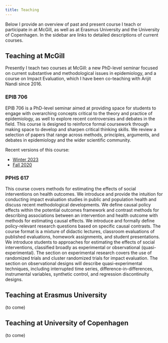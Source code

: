 ```yaml
---
title: Teaching
---
```


Below I provide an overview of past and present course I teach or participate in at McGill, as well as at Erasmus University and the University of Copenhagen. In the sidebar are links to detailed descriptions of current courses.

## Teaching at McGill
Presently I teach two courses at McGill: a new PhD-level seminar focused on current substantive and methodological issues in epidemiology, and a course on Impact Evaluation, which I have been co-teaching with Arijit Nandi since 2016.

### EPIB 706
EPIB 706 is a PhD-level seminar aimed at providing space for students to engage with overarching concepts critical to the theory and practice of epidemiology, as well to explore recent controversies and debates in the field. This course is designed to reinforce formal coursework through making space to develop and sharpen critical thinking skills. We review a selection of papers that range across methods, principles, arguments, and debates in epidemiology and the wider scientific community. 

Recent versions of this course:  

- [Winter 2023](/epib-706-2023/index.qmd)
- [Fall 2020](/epib-706-fall-2020/index.qmd)

### PPHS 617
This course covers methods for estimating the effects of social interventions on health outcomes. We introduce and provide the intuition for conducting impact evaluation studies in public and population health and discuss recent methodological developments. We define causal policy effects within the potential outcomes framework and contrast methods for describing associations between an intervention and health outcome with methods for estimating causal effects. We introduce and formally define policy-relevant research questions based on specific causal contrasts. The course format is a mixture of didactic lectures, classroom evaluations of published evaluations, homework assignments, and student presentations. We introduce students to approaches for estimating the effects of social interventions, classified broadly as experimental or observational (quasi-experimental). The section on experimental research covers the use of randomized trials and cluster randomized trials for impact evaluation. The section on observational designs will describe quasi-experimental techniques, including interrupted time series, difference-in-differences, instrumental variables, synthetic control, and regression discontinuity designs. 

## Teaching at Erasmus University
(to come)

## Teaching at University of Copenhagen
(to come)

